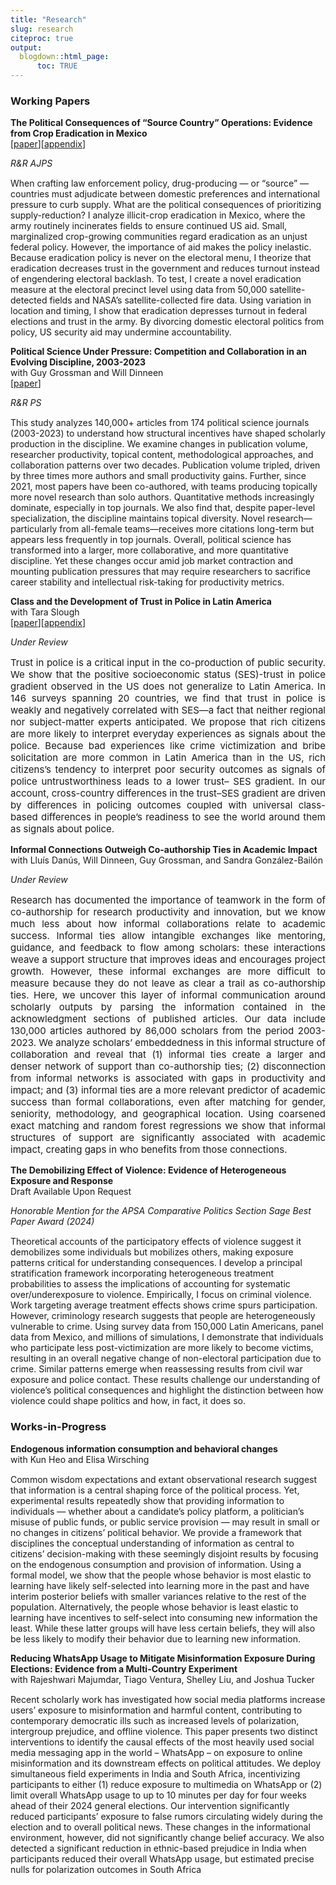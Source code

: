 ```yaml
---
title: "Research"
slug: research
citeproc: true
output:
  blogdown::html_page:
      toc: TRUE
---
```


### Working Papers

<p><strong>The Political Consequences of "Source Country" Operations: Evidence from Crop Eradication in Mexico</strong><br>\[[paper](/files/papers/crops/paper.pdf){target="_blank"}\]\[[appendix](/files/papers/crops/appendix.pdf){target="_blank"}\]</p>
<p><em>R&R AJPS</em></p>
::: grid
::: g-col-12
<p style="font-size: 15px; text-align: justify;">

When crafting law enforcement policy, drug-producing --- or "source" --- countries must adjudicate between domestic preferences and international pressure to curb supply. What are the political consequences of prioritizing supply-reduction? I analyze illicit-crop eradication in Mexico, where the army routinely incinerates fields to ensure continued US aid. Small, marginalized crop-growing communities regard eradication as an unjust federal policy. However, the importance of aid makes the policy inelastic. Because eradication policy is never on the electoral menu, I theorize that eradication decreases trust in the government and reduces turnout instead of engendering electoral backlash. To test, I create a novel eradication measure at the electoral precinct level using data from 50,000 satellite-detected fields and NASA's satellite-collected fire data. Using variation in location and timing, I show that eradication depresses turnout in federal elections and trust in the army. By divorcing domestic electoral politics from policy, US security aid may undermine accountability.

</p>
:::
:::

<p><strong>Political Science Under Pressure: Competition and Collaboration in an Evolving Discipline, 2003-2023</strong><br/> with Guy Grossman and Will Dinneen <br /> \[[paper](/files/papers/landscape/landscape.pdf){target="_blank"}\]</p>
<p><em>R&R PS</em></p>
::: grid
::: g-col-12
<p style="font-size: 15px; text-align: justify;">

This study analyzes 140,000+ articles from 174 political science journals (2003-2023) to understand how structural incentives have shaped scholarly production in the discipline. We examine changes in publication volume, researcher productivity, topical content, methodological approaches, and collaboration patterns over two decades. Publication volume tripled, driven by three times more authors and small productivity gains. Further, since 2021, most papers have been co-authored, with teams producing topically more novel research than solo authors. Quantitative methods increasingly dominate, especially in top journals. We also find that, despite paper-level specialization, the discipline maintains topical diversity. Novel research—particularly from all-female teams—receives more citations long-term but appears less frequently in top journals. Overall, political science has transformed into a larger, more collaborative, and more quantitative discipline. Yet these changes occur amid job market contraction and mounting publication pressures that may require researchers to sacrifice career stability and intellectual risk-taking for productivity metrics.

</p>
:::
:::

<p><strong>Class and the Development of Trust in Police in Latin America</strong><br/> 
with Tara Slough <br /> 
\[[paper](/files/papers/trust/paper.pdf){target="_blank"}\]\[[appendix](/files/papers/trust/appendix.pdf){target="_blank"}\]</p>
<p><em>Under Review</em></p>

::: grid
::: g-col-12
<p style="font-size: 15px; text-align: justify;">
Trust in police is a critical input in the co-production of public security. We show that the 
positive socioeconomic status (SES)-trust in police gradient observed in the US does not 
generalize to Latin America. In 146 surveys spanning 20 countries, we find that trust in police 
is weakly and negatively correlated with SES—a fact that neither regional nor subject-matter 
experts anticipated. We propose that rich citizens are more likely to interpret everyday 
experiences as signals about the police. Because bad experiences like crime victimization and 
bribe solicitation are more common in Latin America than in the US, rich citizens's tendency 
to interpret poor security outcomes as signals of police untrustworthiness leads to a lower trust–
SES gradient. In our account, cross-country differences in the trust–SES gradient are driven by 
differences in policing outcomes coupled with universal class-based differences in people's 
readiness to see the world around them as signals about police.
</p>
:::
:::

<p><strong>Informal Connections Outweigh Co-authorship Ties in Academic Impact</strong><br/> 
with Lluís Danús, Will Dinneen, Guy Grossman, and Sandra González-Bailón<br /> 
</p>
<p><em>Under Review</em></p>

::: grid
::: g-col-12
<p style="font-size: 15px; text-align: justify;">
Research has documented the importance of teamwork in the form of co-authorship for research productivity and innovation, but we know much less about how informal collaborations relate to academic success. Informal ties allow intangible exchanges like mentoring, guidance, and feedback to flow among scholars: these interactions weave a support structure that improves ideas and encourages project growth. However, these informal exchanges are more difficult to measure because they do not leave as clear a trail as co-authorship ties. Here, we uncover this layer of informal communication around scholarly outputs by parsing the information contained in the acknowledgment sections of published articles. Our data include 130,000 articles authored by 86,000 scholars from the period 2003-2023. We analyze scholars’ embeddedness in this informal structure of collaboration and reveal that (1) informal ties create a larger and denser network of support than co-authorship ties; (2) disconnection from informal networks is associated with gaps in productivity and impact; and (3) informal ties are a more relevant predictor of academic success than formal collaborations, even after matching for gender, seniority, methodology, and geographical location. Using coarsened exact matching and random forest regressions we show that informal structures of support are significantly associated with academic impact, creating gaps in who benefits from those connections.
</p>
:::
:::

<p><strong>The Demobilizing Effect of Violence: Evidence of Heterogeneous Exposure and Response</strong><br /> Draft Available Upon Request</p>
<p><em>Honorable Mention for the APSA Comparative Politics Section Sage Best Paper Award (2024)</em></p>

::: grid
::: g-col-12
<p style="font-size: 15px; text-align: justify;">

Theoretical accounts of the participatory effects of violence suggest it demobilizes some individuals but mobilizes others, making exposure patterns critical for understanding consequences. I develop a principal stratification framework incorporating heterogeneous treatment probabilities to assess the implications of accounting for systematic over/underexposure to violence. Empirically, I focus on criminal violence. Work targeting average treatment effects shows crime spurs participation. However, criminology research suggests that people are heterogeneously vulnerable to crime. Using survey data from 150,000 Latin Americans, panel data from Mexico, and millions of simulations, I demonstrate that individuals who participate less post-victimization are more likely to become victims, resulting in an overall negative change of non-electoral participation due to crime. Similar patterns emerge when reassessing results from civil war exposure and police contact. These results challenge our understanding of violence's political consequences and highlight the distinction between how violence could shape politics and how, in fact, it does so.

</p>
:::
:::

### Works-in-Progress

<p><strong>Endogenous information consumption and behavioral changes</strong><br /> with Kun Heo and Elisa Wirsching<br /></p>

::: grid
::: g-col-12
<p style="font-size: 15px;  text-align: justify;">

Common wisdom expectations and extant observational research suggest that information is a central shaping force of the political process. Yet, experimental results repeatedly show that providing information to individuals — whether about a candidate's policy platform, a politician's misuse of public funds, or public service provision — may result in small or no changes in citizens' political behavior. We provide a framework that disciplines the conceptual understanding of information as central to citizens' decision-making with these seemingly disjoint results by focusing on the endogenous consumption and provision of information. Using a formal model, we show that the people whose behavior is most elastic to learning have likely self-selected into learning more in the past and have interim posterior beliefs with smaller variances relative to the rest of the population. Alternatively, the people whose behavior is least elastic to learning have incentives to self-select into consuming new information the least. While these latter groups will have less certain beliefs, they will also be less likely to modify their behavior due to learning new information.

</p>
:::
:::

<p><strong>Reducing WhatsApp Usage to Mitigate Misinformation Exposure During Elections: Evidence from a Multi-Country Experiment</strong><br /> with Rajeshwari Majumdar, Tiago Ventura, Shelley Liu, and Joshua Tucker<br/></p>

::: grid
::: g-col-12
<p style="font-size: 15px;  text-align: justify;">

Recent scholarly work has investigated how social media platforms increase users' exposure to misinformation and harmful content, contributing to contemporary democratic ills such as increased levels of polarization, intergroup prejudice, and offline violence. This paper presents two distinct interventions to identify the causal effects of the most heavily used social media messaging app in the world – WhatsApp – on exposure to online misinformation and its downstream effects on political attitudes. We deploy simultaneous field experiments in India and South Africa, incentivizing participants to either (1) reduce exposure to multimedia on WhatsApp or (2) limit overall WhatsApp usage to up to 10 minutes per day for four weeks ahead of their 2024 general elections. Our intervention significantly reduced participants’ exposure to false rumors circulating widely during the election and to overall political news. These changes in the informational environment, however, did not significantly change belief accuracy. We also detected a significant reduction in ethnic-based prejudice in India when participants reduced their overall WhatsApp usage, but estimated precise nulls for polarization outcomes in South Africa

</p>
:::
:::
